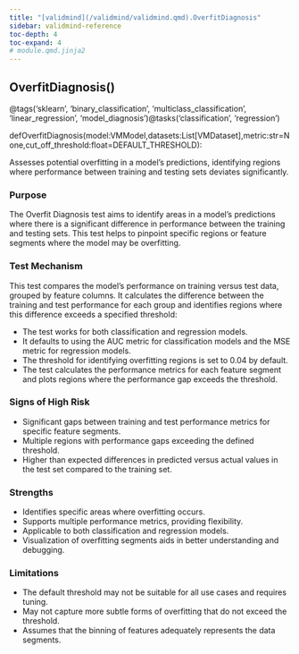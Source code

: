 ```yaml
---
title: "[validmind](/validmind/validmind.qmd).OverfitDiagnosis"
sidebar: validmind-reference
toc-depth: 4
toc-expand: 4
# module.qmd.jinja2
---
```


<!-- function.qmd.jinja2 -->

## OverfitDiagnosis[()]{.muted}

<!-- signatures.jinja2 -->

::: {.signature}

<span class="decorators"><span class="decorator">@<span class="n">tags(<span class="s">'sklearn'</span>, <span class="s">'binary_classification'</span>, <span class="s">'multiclass_classification'</span>, <span class="s">'linear_regression'</span>, <span class="s">'model_diagnosis'</span>)</span></span><span class="decorator">@<span class="n">tasks(<span class="s">'classification'</span>, <span class="s">'regression'</span>)</span></span></span>

<span class="kw">def</span><span class="name">OverfitDiagnosis</span>(<span class="params"><span class="n">model</span><span class="p">:</span><span class="n">VMModel</span><span class="muted">,</span></span><span class="params"><span class="n">datasets</span><span class="p">:</span><span class="n">List</span><span class="p">\[</span><span class="n">VMDataset</span><span class="p">\]</span><span class="muted">,</span></span><span class="params"><span class="n">metric</span><span class="p">:</span><span class="nb">str</span><span class="o">=</span><span class="kc">None</span><span class="muted">,</span></span><span class="params"><span class="n">cut_off_threshold</span><span class="p">:</span><span class="nb">float</span><span class="o">=</span><span class="n">DEFAULT_THRESHOLD</span></span>):

:::

<!-- docstring.jinja2 -->

Assesses potential overfitting in a model's predictions, identifying regions where performance between training and testing sets deviates significantly.

### Purpose

The Overfit Diagnosis test aims to identify areas in a model's predictions where there is a significant difference in performance between the training and testing sets. This test helps to pinpoint specific regions or feature segments where the model may be overfitting.

### Test Mechanism

This test compares the model's performance on training versus test data, grouped by feature columns. It calculates the difference between the training and test performance for each group and identifies regions where this difference exceeds a specified threshold:

- The test works for both classification and regression models.
- It defaults to using the AUC metric for classification models and the MSE metric for regression models.
- The threshold for identifying overfitting regions is set to 0.04 by default.
- The test calculates the performance metrics for each feature segment and plots regions where the performance gap exceeds the threshold.

### Signs of High Risk

- Significant gaps between training and test performance metrics for specific feature segments.
- Multiple regions with performance gaps exceeding the defined threshold.
- Higher than expected differences in predicted versus actual values in the test set compared to the training set.

### Strengths

- Identifies specific areas where overfitting occurs.
- Supports multiple performance metrics, providing flexibility.
- Applicable to both classification and regression models.
- Visualization of overfitting segments aids in better understanding and debugging.

### Limitations

- The default threshold may not be suitable for all use cases and requires tuning.
- May not capture more subtle forms of overfitting that do not exceed the threshold.
- Assumes that the binning of features adequately represents the data segments.
